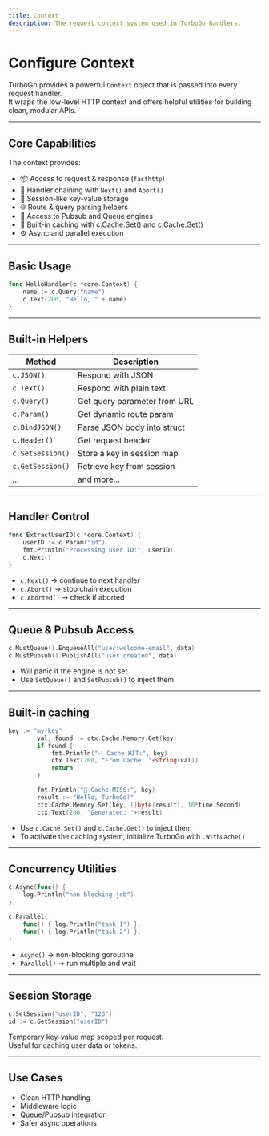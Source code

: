 ```yaml
---
title: Context
description: The request context system used in TurboGo handlers.
---
```


# Configure Context

TurboGo provides a powerful `Context` object that is passed into every request handler.  
It wraps the low-level HTTP context and offers helpful utilities for building clean, modular APIs.

---

##  Core Capabilities

The context provides:

- 📦 Access to request & response (`fasthttp`)
- 🔌 Handler chaining with `Next()` and `Abort()`
- 🧠 Session-like key-value storage
- 🌐 Route & query parsing helpers
- 🔧 Access to Pubsub and Queue engines
- 💾 Built-in caching with c.Cache.Set() and c.Cache.Get()
- ⚙️ Async and parallel execution

---

##  Basic Usage

```go
func HelloHandler(c *core.Context) {
    name := c.Query("name")
    c.Text(200, "Hello, " + name)
}
```

---

##  Built-in Helpers

| Method             | Description                             |
|--------------------|-----------------------------------------|
| `c.JSON()`         | Respond with JSON                       |
| `c.Text()`         | Respond with plain text                 |
| `c.Query()`        | Get query parameter from URL            |
| `c.Param()`        | Get dynamic route param                 |
| `c.BindJSON()`     | Parse JSON body into struct             |
| `c.Header()`       | Get request header                      |
| `c.SetSession()`   | Store a key in session map              |
| `c.GetSession()`   | Retrieve key from session               |
| ...                | and more...                             |
---

##  Handler Control

```go
func ExtractUserID(c *core.Context) {
    userID := c.Param("id")
    fmt.Println("Processing user ID:", userID)
    c.Next()
}
```

- `c.Next()` → continue to next handler
- `c.Abort()` → stop chain execution
- `c.Aborted()` → check if aborted

---

##  Queue & Pubsub Access

```go
c.MustQueue().EnqueueAll("user:welcome-email", data)
c.MustPubsub().PublishAll("user.created", data)
```

- Will panic if the engine is not set
- Use `SetQueue()` and `SetPubsub()` to inject them

---

##  Built-in caching

```go
key := "my-key"
		val, found := ctx.Cache.Memory.Get(key)
		if found {
			fmt.Println("✅ Cache HIT:", key)
			ctx.Text(200, "From Cache: "+string(val))
			return
		}

		fmt.Println("🔄 Cache MISS:", key)
		result := "Hello, TurboGo!"
		ctx.Cache.Memory.Set(key, []byte(result), 10*time.Second)
		ctx.Text(200, "Generated: "+result)
```
- Use `c.Cache.Set()` and `c.Cache.Get()` to  inject them
- To activate the caching system, initialize TurboGo with `.WithCache()`
---

##  Concurrency Utilities

```go
c.Async(func() {
    log.Println("non-blocking job")
})

c.Parallel(
    func() { log.Println("task 1") },
    func() { log.Println("task 2") },
)
```

- `Async()` → non-blocking goroutine
- `Parallel()` → run multiple and wait

---

##  Session Storage

```go
c.SetSession("userID", "123")
id := c.GetSession("userID")
```

Temporary key-value map scoped per request.  
Useful for caching user data or tokens.

---

## Use Cases

- Clean HTTP handling
- Middleware logic
- Queue/Pubsub integration
- Safer async operations
